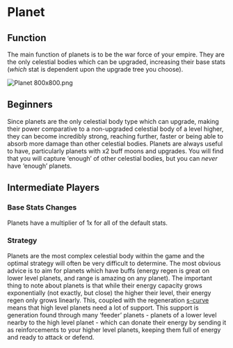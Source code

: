 # Planet

## **Function**

The main function of planets is to be the war force of your empire. They are the only celestial bodies which can be upgraded, increasing their base stats (*which* stat is dependent upon the upgrade tree you choose).

![Planet 800x800.png](https://s3-us-west-2.amazonaws.com/secure.notion-static.com/74c65a5a-88a5-4739-831a-434b9cdd4a44/Planet_800x800.png)

## **Beginners**

Since planets are the only celestial body type which can upgrade, making their power comparative to a non-upgraded celestial body of a level higher, they can become incredibly strong, reaching further, faster or being able to absorb more damage than other celestial bodies. Planets are always useful to have, particularly planets with x2 buff moons and upgrades. You will find that you will capture ‘enough’ of other celestial bodies, but you can *never* have ‘enough’ planets.

## **Intermediate Players**

### **Base Stats Changes**

Planets have a multiplier of 1x for all of the default stats.

### **Strategy**

Planets are the most complex celestial body within the game and the optimal strategy will often be very difficult to determine. The most obvious advice is to aim for planets which have buffs (energy regen is great on lower level planets, and range is amazing on any planet). The important thing to note about planets is that while their energy capacity grows exponentially (not exactly, but close) the higher their level, their energy regen only grows linearly. This, coupled with the regeneration [s-curve](https://dfwiki.net/wiki/S-curve) means that high level planets need a lot of support. This support is generation found through many ‘feeder’ planets - planets of a lower level nearby to the high level planet - which can donate their energy by sending it as reinforcements to your higher level planets, keeping them full of energy and ready to attack or defend.